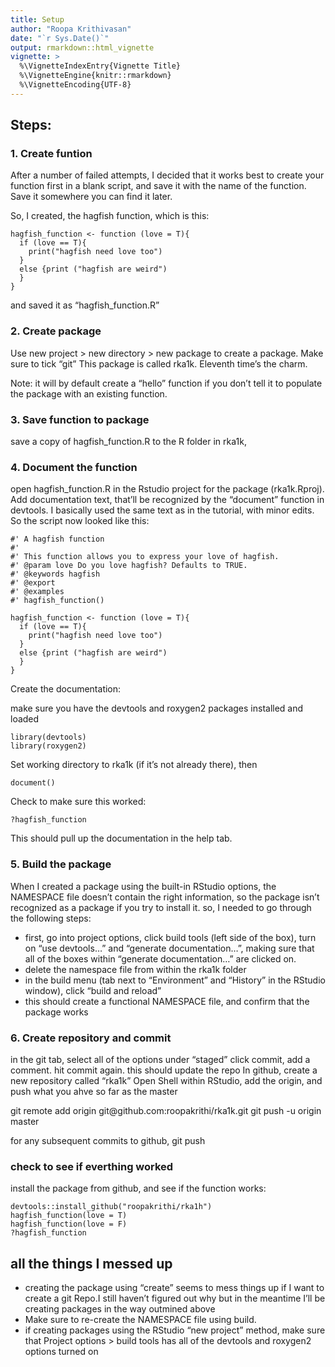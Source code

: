 ```yaml
---
title: Setup
author: "Roopa Krithivasan"
date: "`r Sys.Date()`"
output: rmarkdown::html_vignette
vignette: >
  %\VignetteIndexEntry{Vignette Title}
  %\VignetteEngine{knitr::rmarkdown}
  %\VignetteEncoding{UTF-8}
---
```


## Steps: 

### 1. Create funtion

After a number of failed attempts, I decided that it works best to create your function first in a blank script, and save it with the name of the function. Save it somewhere you can find it later. 

So, I created, the hagfish function, which is this:

```
hagfish_function <- function (love = T){
  if (love == T){
    print("hagfish need love too")
  }
  else {print ("hagfish are weird")
  }
}
``` 

and saved it as "hagfish_function.R"

### 2. Create package

Use new project > new directory > new package to create a package. Make sure to tick "git"
This package is called rka1k. Eleventh time's the charm. 

Note: it will by default create a "hello" function if you don't tell it to populate the package with an existing function. 

### 3. Save function to package

save a copy of hagfish_function.R to the R folder in rka1k,

### 4. Document the function

open hagfish_function.R in the Rstudio project for the package (rka1k.Rproj).
Add documentation text, that'll be recognized by the "document" function in devtools. I basically used the same text as in the tutorial, with minor edits. So the script now looked like this:

```
#' A hagfish function
#'
#' This function allows you to express your love of hagfish.
#' @param love Do you love hagfish? Defaults to TRUE.
#' @keywords hagfish
#' @export
#' @examples
#' hagfish_function()

hagfish_function <- function (love = T){
  if (love == T){
    print("hagfish need love too")
  }
  else {print ("hagfish are weird")
  }
}

```
Create the documentation:

make sure you have the devtools and roxygen2 packages installed and loaded

```
library(devtools)
library(roxygen2)
```

Set working directory to rka1k (if it's not already there), then

```
document()
```

Check to make sure this worked:

```
?hagfish_function
```

This should pull up the documentation in the help tab.


### 5. Build the package

When I created a package using the built-in RStudio options, the NAMESPACE file doesn't contain the right information, so the package isn't recognized as a package if you try to install it. so, I needed to go through the following steps:

- first, go into project options, click build tools (left side of the box), turn on "use devtools..." and "generate documentation...", making sure that all of the boxes within "generate documentation..." are clicked on. 
- delete the namespace file from within the rka1k folder
- in the build menu (tab next to "Environment" and "History" in the RStudio window), click "build and reload"
- this should create a functional NAMESPACE file, and confirm that the package works


### 6. Create repository and commit 

in the git tab, select all of the options under "staged" 
click commit, add a comment. hit commit again. this should update the repo
In github, create a new repository called "rka1k"
Open Shell within RStudio, add the origin, and push what you ahve so far as the master

git remote add origin git@github.com:roopakrithi/rka1k.git
git push -u origin master

for any subsequent commits to github, 
git push

### check to see if everthing worked

install the package from github, and see if the function works:

```
devtools::install_github("roopakrithi/rka1h")
hagfish_function(love = T)
hagfish_function(love = F)
?hagfish_function
```



## all the things I messed up

- creating the package using "create" seems to mess things up if I want to create a git Repo.I still haven't figured out why but in the meantime I'll be creating packages in the way outmined above
- Make sure to re-create the NAMESPACE file using build. 
- if creating packages using the RStudio "new project" method, make sure that Project options > build tools has all of the devtools and roxygen2 options turned on
